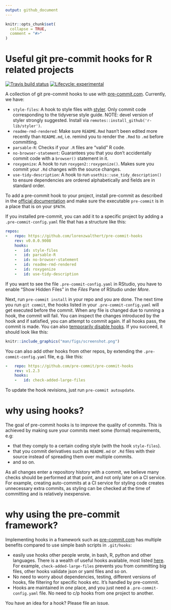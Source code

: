 ```yaml
---
output: github_document
---
```


<!-- README.md is generated from README.Rmd. Please edit that file -->

```r
knitr::opts_chunk$set(
  collapse = TRUE,
  comment = "#>"
)
```

# Useful git pre-commit hooks for R related projects

<!-- badges: start -->
[![Travis build status](https://travis-ci.org/lorenzwalthert/pre-commit-hooks.svg?branch=master)](https://travis-ci.org/lorenzwalthert/pre-commit-hooks)
[![Lifecycle: experimental](https://img.shields.io/badge/lifecycle-experimental-orange.svg)](https://www.tidyverse.org/lifecycle/#experimental)
<!-- badges: end -->

A collection of git pre-commit hooks to use with 
[pre-commit.com](https://pre-commit.com). Currently, we have: 

* `style-files`: A hook to style files with 
  [styler](https://styler.r-lib.org). Only commit code corresponding to
  the tidyverse style guide. NOTE: devel version of styler strongly suggested. 
  Install via `remotes::install_github('r-lib/styler')`.
* `readme-rmd-rendered`: Make sure `README.Rmd` hasn't been edited 
  more recently than `README.md`, i.e. remind you to render the `.Rmd` to `.md`
  before committing.
* `parsable-R`: Checks if your `.R` files are "valid" R code.
* `no-browser-statement`: Guarantees you that you don't accidentally 
  commit code with a `browser()` statement in it.
* `roxygenize`: A hook to run `roxygen2::roxygenize()`. Makes sure you 
  commit your `.Rd` changes with the source changes.
* `use-tidy-description`: A hook to run `usethis::use_tidy_description()`
  to ensure dependencies are ordered alphabetically and fields are in standard 
  order.
  


To add a pre-commit hook to your project, install pre-commit as described in the 
[official documentation](https://pre-commit.com/#intro) and make sure the 
executable `pre-commit` is in a place that is on your `$PATH`.

If you installed pre-commit, you can add it to a specific project by adding a
`.pre-commit-config.yaml` file that has a structure like this: 

``` yaml
repos:
-   repo: https://github.com/lorenzwalthert/pre-commit-hooks
    rev: v0.0.0.9008
    hooks: 
    -   id: style-files
    -   id: parsable-R
    -   id: no-browser-statement
    -   id: readme-rmd-rendered
    -   id: roxygenize
    -   id: use-tidy-description
```

If you want to see the file `.pre-commit-config.yaml` in RStudio, you have to 
enable "Show Hidden Files" in the *Files* Pane of RStudio under *More*.

Next, run `pre-commit install` in your repo and you are done. The next time
you run `git commit`, the hooks listed in your `.pre-commit-config.yaml` will
get executed before the commit. When any file is changed due to running a hook, 
the commit will fail. You can inspect the changes introduced by the hook and if 
satisfied, you can attempt to commit again. If all hooks pass, the commit
is made. You can also 
[temporarily disable hooks](https://pre-commit.com/#temporarily-disabling-hooks).
If you succeed, it should look like this: 

```r
knitr::include_graphics("man/figs/screenshot.png")
```


You can also add other hooks from other repos, by extending the 
`.pre-commit-config.yaml` file, e.g. like this:

```yaml
-   repo: https://github.com/pre-commit/pre-commit-hooks
    rev: v1.2.3
    hooks: 
    -   id: check-added-large-files
````

To update the hook revisions, just run `pre-commit autoupdate`.

# why using hooks?

The goal of pre-commit hooks is to improve the quality of commits. This is
achieved by making sure your commits meet some (formal) requirements, e.g:

- that they comply to a certain coding style (with the hook 
  `style-files`). 
- that you commit derivatives such as `README.md` or `.Rd` files with their 
  source instead of spreading them over multiple commits.
- and so on.

As all changes enter a repository history with a commit, we believe many checks 
should be performed at that point, and not only later on a CI service. For 
example, creating auto-commits at a CI service for styling code creates 
unnecessary extra commits, as styling can be checked at the time of committing 
and is relatively inexpensive.

# why using the pre-commit framework?

Implementing hooks in a framework such as 
[pre-commit.com](https://pre-commit.com) has multiple benefits compared to use 
simple bash scripts in `.git/hooks`:

* easily use hooks other people wrote, in bash, R, python and other languages.
  There is a wealth of useful hooks available, most listed
  [here](https://pre-commit.com/hooks.html). For example, 
  `check-added-large-files` prevents you from committing big files, other hooks
  validate json or yaml files and so on. 
* No need to worry about dependencies, testing, different versions 
  of hooks, file filtering for specific hooks etc. It's handled by pre-commit.
* Hooks are maintained in *one* place, and you just need a 
  `.pre-commit-config.yaml` file. No need to c/p hooks from one project to 
  another.

You have an idea for a hook? Please file an issue.

